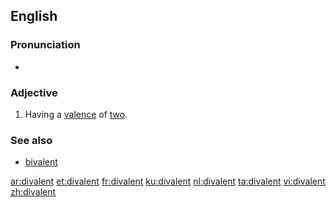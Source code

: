 ==English==

===Pronunciation===
* {{a|UK}} {{IPA|/daɪˈveɪlənt/|lang=en}}

===Adjective===
{{en-adj|-}}

# {{context|chemistry|lang=en}} Having a [[valence]] of [[two]].

===See also===
* [[bivalent]]

[[ar:divalent]]
[[et:divalent]]
[[fr:divalent]]
[[ku:divalent]]
[[nl:divalent]]
[[ta:divalent]]
[[vi:divalent]]
[[zh:divalent]]